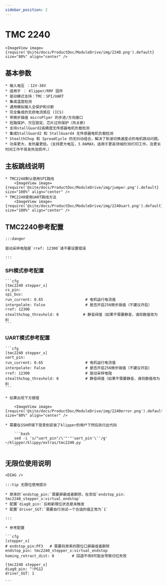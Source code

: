 ```yaml
---
sidebar_position: 2
---
```



# TMC 2240

    <ImageView image={require('@site/docs/ProductDoc/ModuleDrive/img/2240.png').default} size="80%" align="center" />

## 基本参数

    * 输入电压 ：12V-36V
    * 适用于 ： Klipper/RRF 固件
    * 驱动模式支持：TMC：SPI/UART
    * 集成温度检测
    * 通用模拟输入全保护和诊断
    * 完全集成的无损电流感应 (ICS)
    * 带微步插值 microPlyer 的步进/方向接口
    * 短路保护、欠压锁定、芯片过热保护（热关断）
    * 支持stallGuard2高精度无传感器电机负载检测
    * 集成StallGuard2 和 StallGuard4 无传感器电机负载检测
    * StealthChop 和 SpreadCycle 的无抖动组合，解决了斩波切换速度点的电机跳动问题。
    * 功率更大，发热量更低。（支持更大电压，3.0AMAX，适用于更高领域的3D打印工作，及更长时间工作不易发热及损坏。）

## 主板跳线说明

    * TMC2240默认使用SPI跳线
        <ImageView image={require('@site/docs/ProductDoc/ModuleDrive/img/jumper.png').default} size="100%" align="center" />
    * TMC2240使用UART跳线方法
        <ImageView image={require('@site/docs/ProductDoc/ModuleDrive/img/2240uart.png').default} size="100%" align="center" />


## TMC2240参考配置

    :::danger

    驱动采样电阻是`rref: 12300`请不要设置错误

    :::

### SPI模式参考配置

    ```cfg
    [tmc2240 stepper_x]
    cs_pin: 
    spi_bus: 
    run_current: 0.65                   # 电机运行电流值
    interpolate: False                  # 是否开启256微步插值（不建议开启）
    rref: 12300
    stealthchop_threshold: 0           # 静音阀值（如果不需要静音，请将数值改为0）
    ```

### UART模式参考配置

    ```cfg
    [tmc2240 stepper_x]
    uart_pin:
    run_current: 0.65                   # 电机运行电流值
    interpolate: False                  # 是否开启256微步插值（不建议开启）
    rref: 12300                         # 驱动采样电阻
    stealthchop_threshold: 0            # 静音阀值（如果不需要静音，请将数值改为0）
    ```

    * 如果出现下方报错
        
        <ImageView image={require('@site/docs/ProductDoc/ModuleDrive/img/2240error.png').default} size="80%" align="center" />

    * 需要在SSH终端下登录到安装了klipper的用户下然后执行此代码

        ```bash
        sed -i 's/"uart_pin"/\'"'"'uart_pin'\''/g' ~/klipper/klippy/extras/tmc2240.py
        ```

## 无限位使用说明

    <DIAG />

    :::tip 无限位使用提示

    * 原来的`endstop_pin:`需要屏蔽或者删除，在添加`endstop_pin: tmc2240_stepper_x:virtual_endstop`
    * 配置`diag0_pin:`后刷新限位状态是未触发
    * 配置`driver_SGT:`需要自行测试一个合适的值正常为`1`

    :::

    * 参考配置

    ```cfg
    [stepper_x]
    # endstop_pin:PF3   # 需要将原来的限位口屏蔽或者删除
    endstop_pin: tmc2240_stepper_x:virtual_endstop
    homing_retract_dist: 0        # 回退不改0可能会导致归位失败

    [tmc2240 stepper_x]
    diag0_pin: ^!PG12
    driver_SGT: 1

    ```